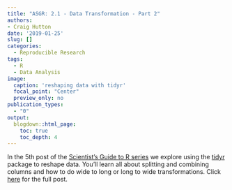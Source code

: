 ```yaml
---
title: "ASGR: 2.1 - Data Transformation - Part 2"
authors: 
- Craig Hutton
date: '2019-01-25'
slug: []
categories:
  - Reproducible Research
tags:
  - R
  - Data Analysis
image: 
  caption: 'reshaping data with tidyr'
  focal_point: "Center"
  preview_only: no
publication_types:
  - "0"  
output:
  blogdown::html_page:
    toc: true
    toc_depth: 4
---
```


<!-- # Publication type. -->
<!-- # Legend: -->
<!-- # 0 = Uncategorized -->
<!-- # 1 = Conference proceedings -->
<!-- # 2 = Journal -->
<!-- # 3 = Work in progress -->
<!-- # 4 = Technical report -->
<!-- # 5 = Book -->
<!-- # 6 = Book chapter -->

In the 5th post of the [Scientist's Guide to R series](https://craig.rbind.io/post/2019-05-17-asgr-basic-workflow/) we explore using the [tidyr](https://tidyr.tidyverse.org/) package to reshape data. You'll learn all about splitting and combining columns and how to do wide to long or long to wide transformations. Click [here](https://craig.rbind.io/post/2020-01-25-asgr-2-1-data-transformation-part-2/) for the full post.
